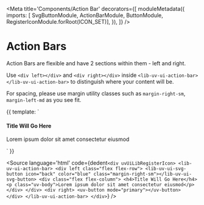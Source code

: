 
<Meta
    title='Components/Action Bar'
    decorators={[
        moduleMetadata({
            imports: [ SvgButtonModule, ActionBarModule, ButtonModule, RegisterIconModule.forRoot(ICON_SET)],
        }),
    ]}
/>

# Action Bars

Action Bars are flexible and have 2 sections within them - left and right.<br /> 

Use `<div left></div>` and `<div right></div>` inside `<lib-uv-ui-action-bar></lib-uv-ui-action-bar>` to distinguish where your content will be.<br />

For spacing, please use margin utility classes such as `margin-right-sm`, `margin-left-md` as you see fit.

<Canvas>
    <Story height="120px" name="Default">
  {{
    template: 
    `
    <div uvUiLibRegisterIcon>
        <lib-uv-ui-action-bar>
            <div left class="flex flex-row">
                <lib-uv-ui-svg-button icon="back" color="blue" class="margin-right-sm"></lib-uv-ui-svg-button>
                <div class="flex flex-column">
                    <h4>Title Will Go Here</h4>
                    <p class="uv-body">Lorem ipsum dolor sit amet consectetur eiusmod</p>
                </div>
            </div>
            <div right>
                <uv-button mode="primary"></uv-button>
            </div>
        </lib-uv-ui-action-bar>
    </div>
    `
  }}
</Story>
</Canvas>

<Source
  language='html'
  code={dedent`
    <div uvUiLibRegisterIcon>
        <lib-uv-ui-action-bar>
            <div left class="flex flex-row">
                <lib-uv-ui-svg-button icon="back" color="blue" class="margin-right-sm"></lib-uv-ui-svg-button>
                <div class="flex flex-column">
                    <h4>Title Will Go Here</h4>
                    <p class="uv-body">Lorem ipsum dolor sit amet consectetur eiusmod</p>
                </div>
            </div>
            <div right>
                <uv-button mode="primary"></uv-button>
            </div>
        </lib-uv-ui-action-bar>
    </div>
  `}
/>
